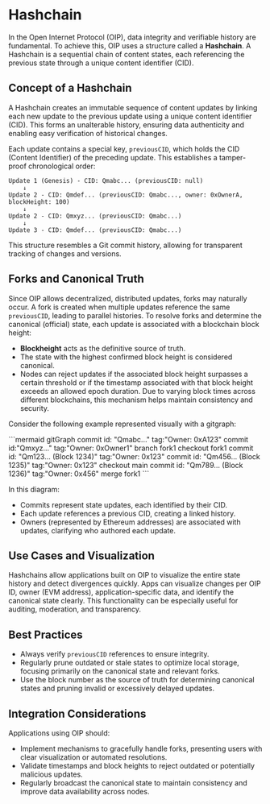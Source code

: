 
# Hashchain

In the Open Internet Protocol (OIP), data integrity and verifiable history are fundamental. To achieve this, OIP uses a structure called a **Hashchain**. A Hashchain is a sequential chain of content states, each referencing the previous state through a unique content identifier (CID).

## Concept of a Hashchain

A Hashchain creates an immutable sequence of content updates by linking each new update to the previous update using a unique content identifier (CID). This forms an unalterable history, ensuring data authenticity and enabling easy verification of historical changes. 

Each update contains a special key, `previousCID`, which holds the CID (Content Identifier) of the preceding update. This establishes a tamper-proof chronological order:

```
Update 1 (Genesis) - CID: Qmabc... (previousCID: null)
    ↓
Update 2 - CID: Qmdef... (previousCID: Qmabc..., owner: 0xOwnerA, blockHeight: 100)
    ↓
Update 2 - CID: Qmxyz... (previousCID: Qmabc...)
    ↓
Update 3 - CID: Qmdef... (previousCID: Qmabc...)
```

This structure resembles a Git commit history, allowing for transparent tracking of changes and versions.

## Forks and Canonical Truth

Since OIP allows decentralized, distributed updates, forks may naturally occur. A fork is created when multiple updates reference the same `previousCID`, leading to parallel histories. To resolve forks and determine the canonical (official) state, each update is associated with a blockchain block height:

- **Blockheight** acts as the definitive source of truth.
- The state with the highest confirmed block height is considered canonical.
- Nodes can reject updates if the associated block height surpasses a certain threshold or if the timestamp associated with that block height exceeds an allowed epoch duration. Due to varying block times across different blockchains, this mechanism helps maintain consistency and security.

Consider the following example represented visually with a gitgraph:

<Bleed full>
```mermaid
gitGraph
    commit id: "Qmabc..." tag:"Owner: 0xA123" 
    commit id:"Qmxyz..." tag:"Owner: 0xOwner1"
    branch fork1
    checkout fork1
    commit id: "Qm123... (Block 1234)" tag:"Owner: 0x123"
    commit id: "Qm456... (Block 1235)" tag:"Owner: 0x123"
    checkout main
    commit id: "Qm789... (Block 1236)" tag:"Owner: 0x456"
    merge fork1
```
</Bleed>

In this diagram:
- Commits represent state updates, each identified by their CID.
- Each update references a previous CID, creating a linked history.
- Owners (represented by Ethereum addresses) are associated with updates, clarifying who authored each update.

## Use Cases and Visualization

Hashchains allow applications built on OIP to visualize the entire state history and detect divergences quickly. Apps can visualize changes per OIP ID, owner (EVM address), application-specific data, and identify the canonical state clearly. This functionality can be especially useful for auditing, moderation, and transparency.

## Best Practices
- Always verify `previousCID` references to ensure integrity.
- Regularly prune outdated or stale states to optimize local storage, focusing primarily on the canonical state and relevant forks.
- Use the block number as the source of truth for determining canonical states and pruning invalid or excessively delayed updates.

## Integration Considerations

Applications using OIP should:
- Implement mechanisms to gracefully handle forks, presenting users with clear visualization or automated resolutions.
- Validate timestamps and block heights to reject outdated or potentially malicious updates.
- Regularly broadcast the canonical state to maintain consistency and improve data availability across nodes.

